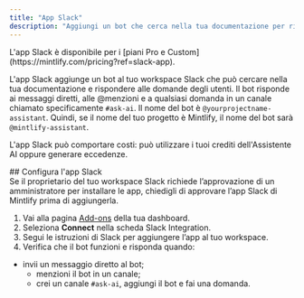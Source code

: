 ```yaml
---
title: "App Slack"
description: "Aggiungi un bot che cerca nella tua documentazione per rispondere alle domande nel tuo workspace Slack"
---
```


<Info>
  L'app Slack è disponibile per i [piani Pro e Custom](https://mintlify.com/pricing?ref=slack-app).
</Info>

L'app Slack aggiunge un bot al tuo workspace Slack che può cercare nella tua documentazione e rispondere alle domande degli utenti. Il bot risponde ai messaggi diretti, alle @menzioni e a qualsiasi domanda in un canale chiamato specificamente `#ask-ai`. Il nome del bot è `@yourprojectname-assistant`. Quindi, se il nome del tuo progetto è Mintlify, il nome del bot sarà `@mintlify-assistant`.

L'app Slack può comportare costi: può utilizzare i tuoi crediti dell'Assistente AI oppure generare eccedenze.

<div id="set-up-the-slack-app">
  ## Configura l'app Slack
</div>

<Note>
  Se il proprietario del tuo workspace Slack richiede l’approvazione di un amministratore per installare le app, chiedigli di approvare l’app Slack di Mintlify prima di aggiungerla.
</Note>

1. Vai alla pagina [Add-ons](https://dashboard.mintlify.com/products/addons) della tua dashboard.
2. Seleziona **Connect** nella scheda Slack Integration.
3. Segui le istruzioni di Slack per aggiungere l’app al tuo workspace.
4. Verifica che il bot funzioni e risponda quando:

- invii un messaggio diretto al bot;
  - menzioni il bot in un canale;
  - crei un canale `#ask-ai`, aggiungi il bot e fai una domanda.